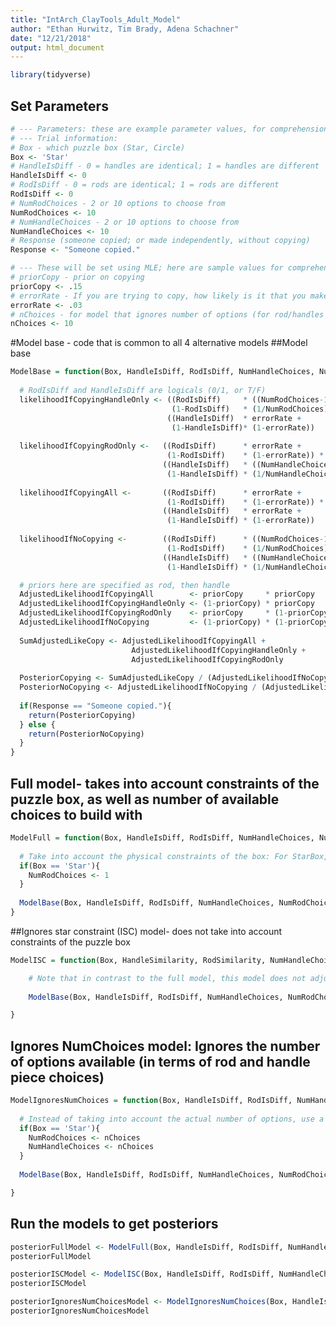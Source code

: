 ```yaml
---
title: "IntArch_ClayTools_Adult_Model"
author: "Ethan Hurwitz, Tim Brady, Adena Schachner"
date: "12/21/2018"
output: html_document
---
```


```r
library(tidyverse)
```

## Set Parameters
```r
# --- Parameters: these are example parameter values, for comprehension purposes ---
# --- Trial information:
# Box - which puzzle box (Star, Circle)
Box <- 'Star'
# HandleIsDiff - 0 = handles are identical; 1 = handles are different
HandleIsDiff <- 0
# RodIsDiff - 0 = rods are identical; 1 = rods are different
RodIsDiff <- 0
# NumRodChoices - 2 or 10 options to choose from
NumRodChoices <- 10
# NumHandleChoices - 2 or 10 options to choose from
NumHandleChoices <- 10
# Response (someone copied; or made independently, without copying)
Response <- "Someone copied."

# --- These will be set using MLE; here are sample values for comprehension purposes
# priorCopy - prior on copying
priorCopy <- .15
# errorRate - If you are trying to copy, how likely is it that you make a mistake and choose a different piece?
errorRate <- .03
# nChoices - for model that ignores number of options (for rod/handles pieces), how many options does it assume were available?
nChoices <- 10
```

#Model base - code that is common to all 4 alternative models
##Model base
```r
ModelBase = function(Box, HandleIsDiff, RodIsDiff, NumHandleChoices, NumRodChoices, priorCopy, Response, errorRate){
  
  # RodIsDiff and HandleIsDiff are logicals (0/1, or T/F)
  likelihoodIfCopyingHandleOnly <- ((RodIsDiff)     * ((NumRodChoices-1)/NumRodChoices) + # if rod is different
                                    (1-RodIsDiff)   * (1/NumRodChoices)) *             # if rod is the same
                                   ((HandleIsDiff)  * errorRate +                   # if handle is different
                                    (1-HandleIsDiff)* (1-errorRate))                # if handle is the same
  
  likelihoodIfCopyingRodOnly <-   ((RodIsDiff)      * errorRate +
                                   (1-RodIsDiff)    * (1-errorRate)) *
                                  ((HandleIsDiff)   * ((NumHandleChoices-1)/NumHandleChoices) + 
                                   (1-HandleIsDiff) * (1/NumHandleChoices))
  
  likelihoodIfCopyingAll <-       ((RodIsDiff)      * errorRate +
                                   (1-RodIsDiff)    * (1-errorRate)) *
                                  ((HandleIsDiff)   * errorRate +
                                   (1-HandleIsDiff) * (1-errorRate))
  
  likelihoodIfNoCopying <-        ((RodIsDiff)      * ((NumRodChoices-1)/NumRodChoices) +
                                   (1-RodIsDiff)    * (1/NumRodChoices)) *
                                  ((HandleIsDiff)   * ((NumHandleChoices-1)/NumHandleChoices) +
                                   (1-HandleIsDiff) * (1/NumHandleChoices))

  # priors here are specified as rod, then handle
  AdjustedLikelihoodIfCopyingAll        <- priorCopy     * priorCopy     * likelihoodIfCopyingAll
  AdjustedLikelihoodIfCopyingHandleOnly <- (1-priorCopy) * priorCopy     * likelihoodIfCopyingHandleOnly
  AdjustedLikelihoodIfCopyingRodOnly    <- priorCopy     * (1-priorCopy) * likelihoodIfCopyingRodOnly
  AdjustedLikelihoodIfNoCopying         <- (1-priorCopy) * (1-priorCopy) * likelihoodIfNoCopying
  
  SumAdjustedLikeCopy <- AdjustedLikelihoodIfCopyingAll + 
                           AdjustedLikelihoodIfCopyingHandleOnly + 
                           AdjustedLikelihoodIfCopyingRodOnly
  
  PosteriorCopying <- SumAdjustedLikeCopy / (AdjustedLikelihoodIfNoCopying + SumAdjustedLikeCopy)
  PosteriorNoCopying <- AdjustedLikelihoodIfNoCopying / (AdjustedLikelihoodIfNoCopying + SumAdjustedLikeCopy)
  
  if(Response == "Someone copied."){
    return(PosteriorCopying)
  } else {
    return(PosteriorNoCopying)
  }
}

```

## Full model- takes into account constraints of the puzzle box, as well as number of available choices to build with
```r

ModelFull = function(Box, HandleIsDiff, RodIsDiff, NumHandleChoices, NumRodChoices, priorCopy, Response, errorRate){
 
  # Take into account the physical constraints of the box: For StarBox, there's only 1 rod option that works. (All handle options always work, on both boxes. For circle box, all rod options work.)
  if(Box == 'Star'){
    NumRodChoices <- 1
  }
  
  ModelBase(Box, HandleIsDiff, RodIsDiff, NumHandleChoices, NumRodChoices, priorCopy, Response, errorRate)
}
```

##Ignores star constraint (ISC) model- does not take into account constraints of the puzzle box

```r
ModelISC = function(Box, HandleSimilarity, RodSimilarity, NumHandleChoices, NumRodChoices, priorCopy, Response, errorRate){

    # Note that in contrast to the full model, this model does not adjust the value of NumRodChoices to take into account the StarBox constraint.
  
    ModelBase(Box, HandleIsDiff, RodIsDiff, NumHandleChoices, NumRodChoices, priorCopy, Response, errorRate)

}
```

## Ignores NumChoices model: Ignores the number of options available (in terms of rod and handle piece choices)

```r
ModelIgnoresNumChoices = function(Box, HandleIsDiff, RodIsDiff, NumHandleChoices, NumRodChoices, priorCopy, Response, errorRate, nChoices){
 
  # Instead of taking into account the actual number of options, use a value that does not change/ is not sensitive to actual number of options (nChoice)
  if(Box == 'Star'){
    NumRodChoices <- nChoices
    NumHandleChoices <- nChoices
  }
  
  ModelBase(Box, HandleIsDiff, RodIsDiff, NumHandleChoices, NumRodChoices, priorCopy, Response, errorRate)

}
```

## Run the models to get posteriors
```r

posteriorFullModel <- ModelFull(Box, HandleIsDiff, RodIsDiff, NumHandleChoices, NumRodChoices, priorCopy, Response, errorRate)
posteriorFullModel

posteriorISCModel <- ModelISC(Box, HandleIsDiff, RodIsDiff, NumHandleChoices, NumRodChoices, priorCopy, Response, errorRate)
posteriorISCModel

posteriorIgnoresNumChoicesModel <- ModelIgnoresNumChoices(Box, HandleIsDiff, RodIsDiff, NumHandleChoices, NumRodChoices, priorCopy, Response, errorRate, nChoices)
posteriorIgnoresNumChoicesModel

```





